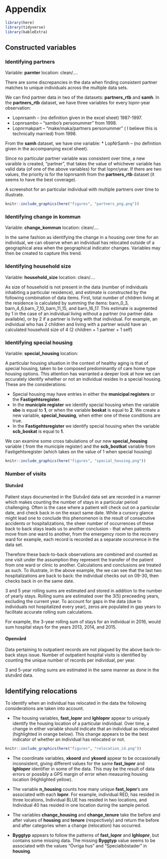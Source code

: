 # Appendix

```r
library(here)
library(tidyverse)
library(kableExtra)
```



## Constructed variables

### Identifying partners {#partners}

Variable: __parnter__
location: clean/....

There are some discrepancies in the data when finding consistent partner matches to unique individuals across the multiple data sets. 

We can find partner data in two of the datasets: __partners_rtb__ and __samh__. In the __partners_rtb__ dataset, we have three variables for every lopnr-year observation:

*	Lopnrsamh – (no definition given in the excel sheet) 1987-1997.
*	Lopnrsambo – “sambo’s personummer” from 1998.
*	Lopnrmakpart – “make/maka/partners personummer” ( I believe this is technically married) from 1998.

From the __samh__ dataset, we have one variable:
*	LopNrSamh – (no definition given in the accompanying excel sheet).

Since no particular partner variable was consistent over time, a new varaible is created, “partner”,  that takes the value of whichever variable has valid data (of one of the above variables) for that lopnr/year.  If there are two values, the priority is for the lopnrsamh from the __partners_rtb__ dataset (it seems to have the best coverage).  

A screenshot for an particular individual with multiple partners over time to illustrate.

```r

knitr::include_graphics(here("figures", "partners_png.png"))
```


### Identifying change in kommun

Variable: __change_kommun__
location: clean/....

In the same fashion as identifying the change in a housing over time for an individual, we can observe when an individual has relocated outside of a geographical area when the geographical indicator changes. Variables may then be created to capture this trend.

### Identifying household size

Variable: __household_size__
location: clean/....

As size of household is not present in the data (number of individuals inhabiting a particular residence),
and estimate is constructed by the following combination of data items.
First, total number of children living at the residence is calculated by summing the items: barn_0_3, barn_4_6,barn_7_10_barn_11_15, and barn_16_17.
This estimate is augmented by 1 in the case of an individual living without a partner (no partner data available), or by 2 if a partner is living with that individual.
For example, an individual who has 2 children and living with a partner would have an calculated household size of 4 (2 children + 1 partner + 1 self)


### Identifying special housing

Variable: __special_housing__
location:

A particular housing situation in the context of healthy aging is that of special housing, taken to be composed predominantly of care home type housing options.
This attention has warranted a deeper look at how we can accurately identify whether or not an individual resides in a special housing. These are the considerations:

- Special housing may have entries in either the __municipal registers__ or the __Fastigehtsregister__.
- In the __municiple register__ we identify special housing when the variable __sbo__ is equal to __1__, or when the variable __boskat__ is equal to __2__.  We create a new variable, __special_housing__, when either one of these conditions are true.
- In the __Fastigehtsregister__ we identify special housing when the variable __scb_boskat__ is equal to __1__.


We can examine some cross tabulations of our new __special_housing__ variable ( from the municiple register) and the __scb_bostkat__ variable from Fastigehtsregister (which takes on the value of 1 when special housing)

```r

knitr::include_graphics(here("figures", "special_housing.png"))
```


### Number of visits {#visits}

#### Slutvård

Patient stays documented in the Slutvård data set are recorded in a manner which makes counting the number of stays in a particular period challenging.
Often is the case where a patient will check out on a particular date, and check back in on the exact same date.
While a cursory glance might lead one to conclude this phenomenon is the result of consecutive accidents or hospitalizations, the sheer number of occurrences of these back to back stays leads us to another conclusion - that when patients move from one ward to another, from the emergency room to the recovery ward for example, each record is recorded as a separate occurrence in the data set. 

Therefore these back-to-back observations are combined and counted as one visit under the assumption they represent the transfer of the patient from one ward or clinic to another.  Calculations and conclusions are treated as such.  To illustrate, in the above example, the we can see that the last two hospitalizations are back to back: the individual checks out on 09-30, then checks back in on the same date.

3 and 5 year rolling sums are estimated and stored in addition to the number of yearly stays.  Rolling sums are estimated over the 3(5) preceeding years, excluding the current year.  To account for gaps in the data (due to individuals not hospitalized every year), zeros are populated in gap years to facilitate accurate rolling sum calculations.

For example, the 3-year rolling sum of stays for an individual in 2016, would sum hospital stays for the years 2013, 2014, and 2015.


#### Openvård

Data pertaining to outpatient records are not plagued by the above back-to-back stays issue. Number of outpatient hospital visits is identified by counting the unique number of records per individual, per year.

3 and 5-year rolling sums are estimated in the same manner as done in the slutvård data.


## Identifying relocations 

To identify when an individual has relocated in the data the following considerations are taken into account.

* The housing variables, __fast_lopnr__ and __lghlopnr__ appear to uniquely identify the housing location of a particular individual.  Over time, a change in either variable should indicate that an individual as relocated (highlighted in orange below).  This change appears to be the best indicator of whether an individual has relocated or not. 


```r

knitr::include_graphics(here("figures", "relocation_id.png"))
```

* The coordinate variables, __xkoord__ and __ykoord__ appear to be occasionally inconsistent, giving different values for the same  __fast_lopnr__ and __lghlopnr__ identifier in some of the data.  This may be the result of data errors or possibly a GPS margin of error when measuring housing location (Highlighted yellow).

*	The variable __n_housing__ counts how many unique __fast_lopnr__’s are associated with each __lopnr__.  For example, individual RED, has resided in three locations, Individual BLUE has resided in two locations, and Individual 40  has resided in one location during the sample period.

*	The variables __change_housing__  and __change_tenure__ take the before and after values of __housing__  and __tenure__ (respectively) and return the before and after categories when a change (relocation) has occurred.

*	__Byggtyp__ appears to follow the patterns of __fast_lopnr__ and __lghlopnr__, but contains some missing data.  The missing __Byggtyp__ value seems to be associated with the values “Övriga hus” and “Specialböstader” in __housing__. 


